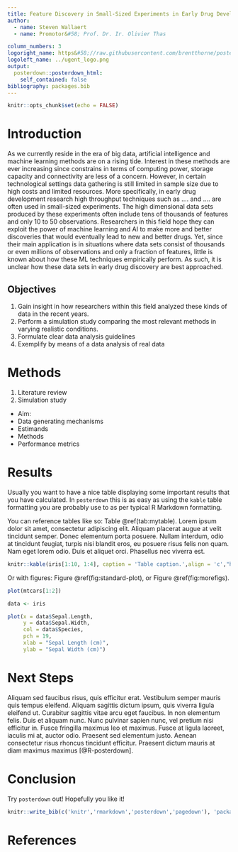 ---
title: Feature Discovery in Small-Sized Experiments in Early Drug Development
author:
  - name: Steven Wallaert
  - name: Promotor&#58; Prof. Dr. Ir. Olivier Thas

column_numbers: 3
logoright_name: https&#58;//raw.githubusercontent.com/brentthorne/posterdown/master/images/betterhexlogo.png
logoleft_name: ../ugent_logo.png
output: 
  posterdown::posterdown_html:
    self_contained: false
bibliography: packages.bib
---

```{r setup, include=FALSE}
knitr::opts_chunk$set(echo = FALSE)
```
 
# Introduction

As we currently reside in the era of big data, artificial intelligence and machine learning methods are on a rising tide. Interest in these methods are ever increasing since constrains in terms of computing power, storage capacity and connectivity are less of a concern. However, in certain technological settings data gathering is still limited in sample size due to high costs and limited resources. More specifically, in early drug development research high throughput techniques such as .... and .... are often used in small-sized experiments. The high dimensional data sets produced by these experiments often include tens of thousands of features and only 10 to 50 observations. Researchers in this field hope they can exploit the power of machine learning and AI to make more and better discoveries that would eventually lead to new and better drugs. Yet, since their main application is in situations where data sets consist of thousands or even millions of observations and only a fraction of features, little is known about how these ML techniques empirically perform. As such, it is unclear how these data sets in early drug discovery are best approached.

## Objectives

1. Gain insight in how researchers within this field analyzed these kinds of data in the recent years.
2. Perform a simulation study comparing the most relevant methods in varying realistic conditions.
3. Formulate clear data analysis guidelines
4. Exemplify by means of a data analysis of real data

# Methods

1. Literature review
2. Simulation study
  - Aim: 
  - Data generating mechanisms
  - Estimands
  - Methods
  - Performance metrics

# Results

Usually you want to have a nice table displaying some important results that you have calculated. In `posterdown` this is as easy as using the `kable` table formatting you are probably use to as per typical R Markdown formatting.

You can reference tables like so: Table \@ref(tab:mytable). Lorem ipsum dolor sit amet, consectetur adipiscing elit. Aliquam placerat augue at velit tincidunt semper. Donec elementum porta posuere. Nullam interdum, odio at tincidunt feugiat, turpis nisi blandit eros, eu posuere risus felis non quam. Nam eget lorem odio. Duis et aliquet orci. Phasellus nec viverra est.

```{r mytable, out.width='80%'}
knitr::kable(iris[1:10, 1:4], caption = 'Table caption.',align = 'c',"html")
```

Or with figures: Figure \@ref(fig:standard-plot), or Figure \@ref(fig:morefigs).

```{r standard-plot, out.width='80%', fig.align='center', fig.cap='Great figure!', fig.height=5}
plot(mtcars[1:2])
```

```{r morefigs, out.width='80%', echo=TRUE, fig.cap='Amazing, right?!', fig.height=5}
data <- iris

plot(x = data$Sepal.Length, 
     y = data$Sepal.Width, 
     col = data$Species,
     pch = 19, 
     xlab = "Sepal Length (cm)",
     ylab = "Sepal Width (cm)")

```

# Next Steps

Aliquam sed faucibus risus, quis efficitur erat. Vestibulum semper mauris quis tempus eleifend. Aliquam sagittis dictum ipsum, quis viverra ligula eleifend ut. Curabitur sagittis vitae arcu eget faucibus. In non elementum felis. Duis et aliquam nunc. Nunc pulvinar sapien nunc, vel pretium nisi efficitur in. Fusce fringilla maximus leo et maximus. Fusce at ligula laoreet, iaculis mi at, auctor odio. Praesent sed elementum justo. Aenean consectetur risus rhoncus tincidunt efficitur. Praesent dictum mauris at diam maximus maximus [@R-posterdown].

# Conclusion

Try `posterdown` out! Hopefully you like it!

```{r, include=FALSE}
knitr::write_bib(c('knitr','rmarkdown','posterdown','pagedown'), 'packages.bib')
```

# References
